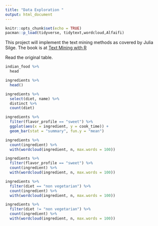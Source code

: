 ```yaml
---
title: "Data Exploration "
output: html_document
---
```


```r
knitr::opts_chunk$set(echo = TRUE)
pacman::p_load(tidyverse, tidytext,wordcloud,Alfaifi)
```

This project will implement the text mining methods as covered by Julia Silge.
The book is at [Text Mining with R](https://www.tidytextmining.com/)

Read the original table.

```r
indian_food %>% 
  head
```

```r
ingredients %>% 
  head()
```

```r
ingredients %>% 
  select(diet, name) %>% 
  distinct %>% 
  count(diet)
```

```r
ingredients %>% 
  filter(flavor_profile == "sweet") %>% 
  ggplot(aes(x = ingredient, y = cook_time)) +
  geom_bar(stat = "summary", fun.y = "mean")
```

```r
ingredients %>% 
  count(ingredient) %>%
  with(wordcloud(ingredient, n, max.words = 100))
```

```r
ingredients %>% 
  filter(flavor_profile == "sweet") %>% 
  count(ingredient) %>%
  with(wordcloud(ingredient, n, max.words = 100))
```

```r
ingredients %>% 
  filter(diet == "non vegetarian") %>% 
  count(ingredient) %>%
  with(wordcloud(ingredient, n, max.words = 100))

```


```r
ingredients %>% 
  filter(diet != "non vegetarian") %>% 
  count(ingredient) %>%
  with(wordcloud(ingredient, n, max.words = 100))

```







